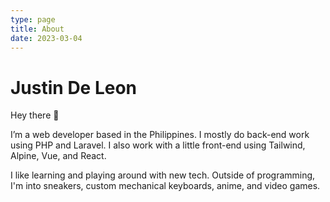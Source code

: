 ```yaml
---
type: page
title: About
date: 2023-03-04
---
```


# Justin De Leon

Hey there 👋 

I’m a web developer based in the Philippines. I mostly do back-end work using PHP and Laravel. I also work with a little front-end using Tailwind, Alpine, Vue, and React.

I like learning and playing around with new tech. Outside of programming, I'm into sneakers, custom mechanical keyboards, anime, and video games.